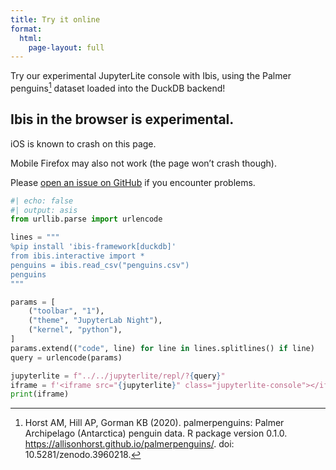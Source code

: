 ```yaml
---
title: Try it online
format:
  html:
    page-layout: full
---
```


Try our experimental JupyterLite console with Ibis, using the Palmer
penguins[^1] dataset loaded into the DuckDB backend!

::: {.callout-warning collapse="true"}
## Ibis in the browser is experimental.

iOS is known to crash on this page.

Mobile Firefox may also not work (the page won't crash though).

Please [open an issue on GitHub](https://github.com/ibis-project/ibis/issues/new/choose) if you encounter problems.
:::

```python
#| echo: false
#| output: asis
from urllib.parse import urlencode

lines = """
%pip install 'ibis-framework[duckdb]'
from ibis.interactive import *
penguins = ibis.read_csv("penguins.csv")
penguins
"""

params = [
    ("toolbar", "1"),
    ("theme", "JupyterLab Night"),
    ("kernel", "python"),
]
params.extend(("code", line) for line in lines.splitlines() if line)
query = urlencode(params)

jupyterlite = f"../../jupyterlite/repl/?{query}"
iframe = f'<iframe src="{jupyterlite}" class="jupyterlite-console"></iframe>'
print(iframe)
```

[^1]: Horst AM, Hill AP, Gorman KB (2020). palmerpenguins: Palmer Archipelago (Antarctica) penguin data. R package version 0.1.0. <https://allisonhorst.github.io/palmerpenguins/>. doi: 10.5281/zenodo.3960218.
